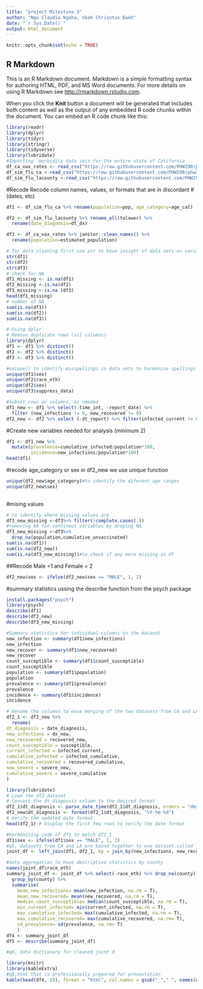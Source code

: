 ```yaml
---
title: "project Milestone 3"
author: "Ngu Claudia Ngeha, Ukah Chrisntus Eweh"
date: "`r Sys.Date()`"
output: html_document
---
```


```r
knitr::opts_chunk$set(echo = TRUE)
```

## R Markdown

This is an R Markdown document. Markdown is a simple formatting syntax for authoring HTML, PDF, and MS Word documents. For more details on using R Markdown see <http://rmarkdown.rstudio.com>.

When you click the **Knit** button a document will be generated that includes both content as well as the output of any embedded R code chunks within the document. You can embed an R code chunk like this:

```r
library(readr)
library(dplyr)
library(tidyr)
library(stringr)
library(tidyverse)
library(lubridate)
#Importing  morbidity data sets for the entire state of California
df_ca_vax_rates <- read_csv("https://raw.githubusercontent.com/PHW290/phw251_projectdata/main/scenario_1/ca_vax_rates_quarter.csv")
df_sim_flu_ca <-read_csv("https://raw.githubusercontent.com/PHW290/phw251_projectdata/main/scenario_1/sim_flu_CA.csv")
df_sim_flu_lacounty <-read_csv("https://raw.githubusercontent.com/PHW290/phw251_projectdata/main/scenario_1/sim_flu_LACounty.csv")

```

#Recode Recode column names, values, or formats that are in discordant #(dates, etc)

```r
df1 <- df_sim_flu_ca %>% rename(population=pop, age_category=age_cat) 

df2 <- df_sim_flu_lacounty %>% rename_all(tolower) %>%
  rename(date_diagnosis=dt_dx)

df3 <- df_ca_vax_rates %>% janitor::clean_names() %>% 
  rename(population=estimated_population)

# for data cleaning first use str to have insight of data sets on variable #type
str(df1)
str(df2)
str(df3)
# check for NA
df1_missing <- is.na(df1)
df2_missing <-is.na(df2)
df3_missing <-is.na (df3)
head(df1_missing)
# number of NA
sum(is.na(df1))
sum(is.na(df2))
sum(is.na(df3))
```
```r
# Using dplyr
# Remove duplicate rows (all columns)
library(dplyr)
df1 <- df1 %>% distinct()
df2 <- df2 %>% distinct()
df3 <- df3 %>% distinct()
```


```r
#unique() to identify misspellings in data sets to harmonise spellings
unique(df1$sex)
unique(df2$race_eth)
unique(df2$sex)
unique(df3$suppress_data)
```


```r
#Subset rows or columns, as needed
df1_new <- df1 %>% select(-time_int, -report_date) %>%
  filter (new_infections != 0, new_recovered != 0) 
df2_new <- df2 %>% select (-dt_report) %>% filter(infected_current != 0)

```
#Create new variables needed for analysis (minimum 2)

```r
df1 <- df1_new %>%
  mutate(prevalence=cumulative_infected/population*100,
         incidence=new_infections/population*100)
head(df1)
```

#recode age_category or sex in df2_new we use unique function
```r
unique(df2_new$age_category)#to identify the diferent age ranges
unique(df2_new$sex)
                               
```


#mising values

```r
# to identify where missing values are
df3_new_missing <-df3%>% filter(!complete.cases(.))
#removing NA for continous variables by droping NA
df3_new_missing <-df3%>%  
  drop_na(population,cumulative_unvaccinated)
sum(is.na(df1))
sum(is.na(df2_new))
sum(is.na(df3_new_missing))#to check if any more missing in df

```
##Recode Male =1 and Female = 2

```r
df2_new$sex <- ifelse(df2_new$sex == "MALE", 1, 2)
```

#summary statistics ussing the describe function from the psych package
```r
install.packages("psych")
library(psych)
describe(df1)
describe(df2_new)
describe(df3_new_missing)

```
```r
#Summary statistics for individual columns in the dataset
new_infection <- summary(df1$new_infections)
new_infection
new_recover <- summary(df1$new_recovered)
new_recover
count_susceptible <- summary(df1$count_susceptible)
count_susceptible
population <- summary(df1$population)
population
prevalence <- summary(df1$prevalence)
prevalence
incidence <- summary(df1$incidence)
incidence
```
```r
# Rename the columns to ease merging of the two datasets from CA and LA
df2_1 <- df2_new %>%
  rename(
dt_diagnosis = date_diagnosis,
new_infections = dx_new,
new_recovered = recovered_new,
count_susceptible = susceptible,
current_infected = infected_current,
cumulative_infected = infected_cumulative,
cumulative_recovered = recovered_cumulative,
new_severe = severe_new,
cumulative_severe = severe_cumulative
)
```

```r
library(lubridate)
# Load the df2 dataset
# Convert the dt_diagnosis column to the desired format
df2_1$dt_diagnosis <- parse_date_time(df2_1$dt_diagnosis, orders = "dmy")#given that the date is in 03oct2022 format,
df2_new$dt_diagnosis <- format(df2_1$dt_diagnosis, "%Y-%m-%d")
# Verify the updated date format
head(df2_1) # Display the first few rows to verify the date format
```
```r
#hormonising code of df1 to match df2_1
df1$sex <- ifelse(df1$sex == "MALE", 1, 2)
#q5, datasets from CA and LA are bound together to one dataset called join_df using left_join function
joint_df <- left_join(df1, df2_1, by = join_by(new_infections, new_recovered, count_susceptible, current_infected, cumulative_infected, cumulative_recovered, new_severe, cumulative_severe, age_category, sex, dt_diagnosis))

```

```r
#data aggregation to have descriptive statistics by county
names(joint_df$race_eth)
summary_joint_df <- joint_df %>% select(-race_eth) %>% drop_na(county) %>%
  group_by(county) %>% 
  summarise(
    mean_new_infections= mean(new_infection, na.rm = T),
    mean_new_recovered= mean(new_recovered, na.rm = T),
    median_count_susceptible= median(count_susceptible, na.rm = T),
    min_current_infected= min(current_infected, na.rm = T),
    max_cumulative_infected= max(cumulative_infected, na.rm = T),
    max_cumulative_recovered= max(cumulative_recovered, na.rm= T),
    sd_prevalence= sd(prevalence, na.rm= T)
    )
df4 <- summary_joint_df
df5 <- describe(summary_joint_df)
```

```r
#q6, data dictionary for cleaned joint d
```


```r
library(knitr)
library(kableExtra)
#q8,html that is professionally prepared for presentation
kable(head(df4, 10), format = "html", col.names = gsub("_"," ", names(df4)), caption = "Portion of Summary Statistic of California sim flu") 
```

